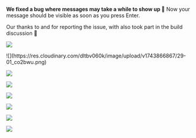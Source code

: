 
<ReleaseVideo src="https://res.cloudinary.com/dltbv060k/video/upload/v1742050496/29-01_vbkmmp.mp4"/>

**We fixed a bug where messages may take a while to show up 🍟**
Now your message should be visible as soon as you press Enter. 

Our thanks to <ReleaseUser name="kha" /> and <ReleaseUser name="huy"/>
for reporting the issue,
with <ReleaseUser name="huy"/> also took part in the build discussion 🙇

![](https://res.cloudinary.com/dltbv060k/image/upload/v1742050492/29-02_l3t7p8.png)

<ReleaseBuild>
![](https://res.cloudinary.com/dltbv060k/image/upload/v1743866867/29-01_co2bwu.png)

![](https://res.cloudinary.com/dltbv060k/image/upload/v1743866500/01-01_jlzyos.png)

![](https://res.cloudinary.com/dltbv060k/image/upload/v1743866867/02-01_vmuxdt.png)

![](https://res.cloudinary.com/dltbv060k/image/upload/v1743866486/02-02_dwn5qn.png)

![](https://res.cloudinary.com/dltbv060k/image/upload/v1743866871/02-03_i3qkpj.png)

![](https://res.cloudinary.com/dltbv060k/image/upload/v1743866873/02-04_rvg6zo.png)

![](https://res.cloudinary.com/dltbv060k/image/upload/v1743866496/02-05_eettor.png)

</ReleaseBuild>
